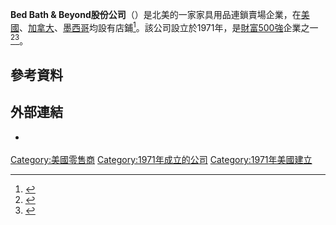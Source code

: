 {{NotChineseTitle|time=2021-07-06T10:33:48+00:00}}
{{Infobox company
| name = Bed Bath & Beyond股份公司
| logo = bedbath&beyond.svg
| location = {{美國}}[[紐澤西州|紐澤西州]]
| founded =1971年
| website = {{URL|bedbathandbeyond.com}}
}}
'''Bed Bath & Beyond股份公司'''（{{lang-en|Bed Bath & Beyond Inc.}}）是北美的一家家具用品連鎖賣場企業，在[[美國|美國]]、[[加拿大|加拿大]]、[[墨西哥|墨西哥]]均設有店鋪<ref name=":0">{{Cite web|url=https://www.cnn.com/2019/04/13/business/bed-bath-and-beyond-stores-closing/index.html|title=Bed Bath & Beyond to close 40 stores|last=Wattles|first=Jackie|date=April 13, 2019|website=CNN|access-date=June 27, 2019|archive-date=2020-11-30|archive-url=https://web.archive.org/web/20201130144244/https://www.cnn.com/2019/04/13/business/bed-bath-and-beyond-stores-closing/index.html|dead-url=no}}</ref>。該公司設立於1971年，是[[財富500強|財富500強]]企業之一<ref>{{Cite web|url=http://fortune.com/fortune500/bed-bath-beyond/|title=Bed Bath & Beyond|website=Fortune|language=en-US|access-date=February 28, 2018|archive-date=2019-12-31|archive-url=https://web.archive.org/web/20191231003259/https://fortune.com/fortune500/bed-bath-beyond/|dead-url=no}}</ref><ref>{{Cite news|url=https://www.forbes.com/companies/bed-bath-beyond/|title=Bed Bath & Beyond on the Forbes Global 2000 List|work=Forbes|access-date=February 28, 2018|language=en|archive-date=2021-01-29|archive-url=https://web.archive.org/web/20210129091808/https://www.forbes.com/companies/bed-bath-beyond/|dead-url=no}}</ref>。

==參考資料==
{{reflist}}

==外部連結==
* {{Official website|https://www.bedbathandbeyond.com/}} {{en}}

[[Category:美國零售商|Category:美國零售商]]
[[Category:1971年成立的公司|Category:1971年成立的公司]]
[[Category:1971年美國建立|Category:1971年美國建立]]

{{美國公司小作品}}